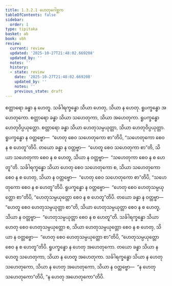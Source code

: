 ```yaml
---
title: 1.3.2.1 ဟေတုဂေါစ္ဆက
tableOfContents: false
sidebar:
  order: 1
type: tipitaka
basket: ab
book: vbh
review:
  current: review
  updated: '2025-10-27T21:48:02.669208'
  updated_by: ''
  notes: ''
  history:
  - state: review
    date: '2025-10-27T21:48:02.669208'
    updated_by: ''
    notes: ''
    previous_state: draft
---
```



<ReviewStatus review={frontmatter.review} showDetails={true} />

<HypothesisAnnotation frontmatter={frontmatter} />

<DynamicBreadcrumb />

<Division number="153" book="vbh" e="ch" v="30" p="61">

<Paragraph number="522" book="vbh">
စတ္တာရော ခန္ဓာ န ဟေတူ. သင်္ခါရက္ခန္ဓော သိယာ ဟေတု, သိယာ န ဟေတု. ရူပက္ခန္ဓော အဟေတုကော. စတ္တာရော ခန္ဓာ သိယာ သဟေတုကာ, သိယာ အဟေတုကာ. ရူပက္ခန္ဓော ဟေတုဝိပ္ပယုတ္တော. စတ္တာရော ခန္ဓာ သိယာ ဟေတုသမ္ပယုတ္တာ, သိယာ ဟေတုဝိပ္ပယုတ္တာ. ရူပက္ခန္ဓော န ဝတ္တဗ္ဗော—  “ဟေတု စေဝ သဟေတုကော စာ”တိပိ, “သဟေတုကော စေဝ န စ ဟေတူ”တိပိ. တယော ခန္ဓာ န ဝတ္တဗ္ဗာ—  “ဟေတူ စေဝ သဟေတုကာ စာ”တိ, သိယာ သဟေတုကာ စေဝ န စ ဟေတူ, သိယာ န ဝတ္တဗ္ဗာ—  “သဟေတုကာ စေဝ န စ ဟေတူ”တိ. သင်္ခါရက္ခန္ဓော သိယာ ဟေတု စေဝ သဟေတုကော စ, သိယာ သဟေတုကော စေဝ န စ ဟေတု, သိယာ န ဝတ္တဗ္ဗော—  “ဟေတု စေဝ သဟေတုကော စာ”တိပိ, “သဟေတုကော စေဝ န စ ဟေတူ”တိပိ. ရူပက္ခန္ဓော န ဝတ္တဗ္ဗော—  “ဟေတု စေဝ ဟေတုသမ္ပယုတ္တော စာ”တိပိ, “ဟေတုသမ္ပယုတ္တော စေဝ န စ ဟေတူ”တိပိ. တယော ခန္ဓာ န ဝတ္တဗ္ဗာ—  “ဟေတူ စေဝ ဟေတုသမ္ပယုတ္တာ စာ”တိ, သိယာ ဟေတုသမ္ပယုတ္တာ စေဝ န စ ဟေတူ, သိယာ န ဝတ္တဗ္ဗာ—  “ဟေတုသမ္ပယုတ္တာ စေဝ န စ ဟေတူ”တိ. သင်္ခါရက္ခန္ဓော သိယာ ဟေတု စေဝ ဟေတုသမ္ပယုတ္တော စ, သိယာ ဟေတုသမ္ပယုတ္တော စေဝ န စ ဟေတု, သိယာ န ဝတ္တဗ္ဗော—  “ဟေတု စေဝ ဟေတုသမ္ပယုတ္တော စာ”တိပိ, “ဟေတုသမ္ပယုတ္တော စေဝ န စ ဟေတူ”တိပိ. ရူပက္ခန္ဓော န ဟေတု အဟေတုကော. တယော ခန္ဓာ သိယာ န ဟေတူ သဟေတုကာ, သိယာ န ဟေတူ အဟေတုကာ. သင်္ခါရက္ခန္ဓော သိယာ န ဟေတု သဟေတုကော, သိယာ န ဟေတု အဟေတုကော, သိယာ န ဝတ္တဗ္ဗော—  “န ဟေတု သဟေတုကော”တိပိ, “န ဟေတု အဟေတုကော”တိပိ.
</Paragraph>
</Division>